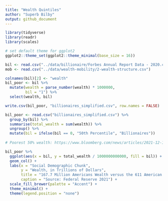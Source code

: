 ```yaml
---
title: "Wealth Quintiles"
author: "Superb Bilby"
output: github_document
---
```


```r
library(tidyverse)
library(readr)
library(scales)

# set default theme for ggplot2
ggplot2::theme_set(ggplot2::theme_minimal(base_size = 16))
```


```r
bil <- read.csv("../data/billionaire/Forbes Annual Report Data - 2020.csv", skip = 1) %>% drop_na()
mob <- read.csv("../data/wealth-mobility/2-wealth-structure.csv")
```

```r
colnames(bil)[2] <- "wealth"
bil_poor <- bil %>% 
  mutate(wealth = parse_number(wealth) * 1000000,
         bil = "1") %>%
  select(wealth, bil)

write.csv(bil_poor, "billionaires_simplified.csv", row.names = FALSE)

bil_poor <- read.csv("billionaires_simplified.csv") %>%
  group_by(bil) %>%
  summarise(total_wealth = sum(wealth)) %>%
  ungroup() %>%
  mutate(bil = ifelse(bil == 0, "50th Percentile", "Billionaires"))
  
# Poorest 50% wealth: https://www.bloomberg.com/news/articles/2021-12-17/wealth-share-rose-in-pandemic-for-poorest-50-and-top-1-of-u-s

bil_poor %>%
  ggplot(aes(x = bil, y = total_wealth / 1000000000000, fill = bil)) +
  geom_col() +
  labs(x = "Social Demographic Chunk", 
       y = "Wealth, in Trillions of Dollars",
       title = "167.7 Million Americans Wealth versus the 611 American Billionaires",
       caption = "Source: Federal Reserve 2021") +
  scale_fill_brewer(palette = "Accent") +
  theme_minimal() +
  theme(legend.position = "none")
```


